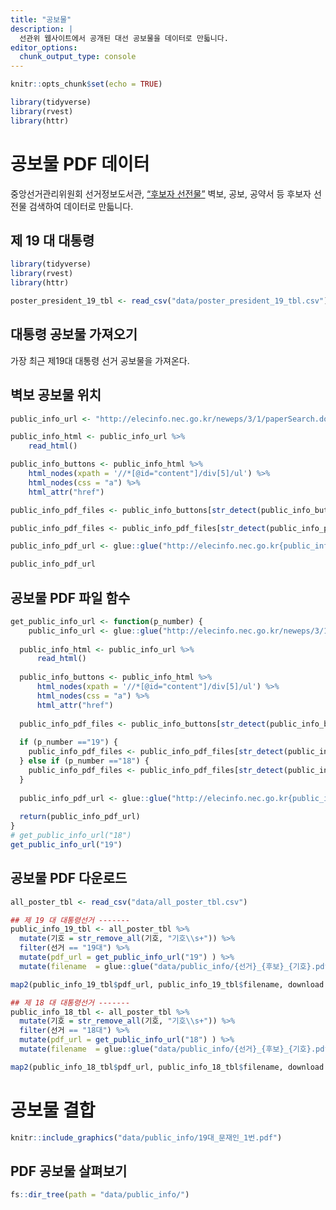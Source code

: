 ```yaml
---
title: "공보물"
description: |
  선관위 웹사이트에서 공개된 대선 공보물을 데이터로 만듧니다.
editor_options: 
  chunk_output_type: console
---
```


```r
knitr::opts_chunk$set(echo = TRUE)

library(tidyverse)
library(rvest)
library(httr)

```


# 공보물 PDF 데이터 {#poster-data}

중앙선거관리위원회 선거정보도서관, ["후보자 선전물"](http://elecinfo.nec.go.kr/neweps/3/1/paper.do) 벽보, 공보, 공약서 등 후보자 선전물 검색하여 데이터로 만듧니다.

## 제 19 대 대통령 {#president-19}

```r
library(tidyverse)
library(rvest)
library(httr)

poster_president_19_tbl <- read_csv("data/poster_president_19_tbl.csv")
```


## 대통령 공보물 가져오기 {#president-poster-function}

가장 최근 제19대 대통령 선거 공보물을 가져온다. 

## 벽보 공보물 위치 

```r

public_info_url <- "http://elecinfo.nec.go.kr/neweps/3/1/paperSearch.do?chs=&page=&epType=&start_file_sn=&end_file_sn=&svc_path_nm=&epid=&candidate_nm=&elect_ymd=&epdata_id=&ctl_no_id=&elect_sn=&party_nm=&win_yn=&elecDe=&turnDe=%B4%EB%C5%EB%B7%C9%BC%B1%B0%C5&elecType=10&code_id=10++&elecTypeMax=20&turnType=EPS0410++&cityType=EPS041019&guType=&sign_id=19&sido_nm=&elect_region_nm=&fieldName=candidate_nm&category=tms120tbl&myScraps=&kwd=&elecTypes=10&electionType=on&electionTurn=on&pageSize=20&order=elect_ymd&order_sort=desc"

public_info_html <- public_info_url %>% 
    read_html()

public_info_buttons <- public_info_html %>% 
    html_nodes(xpath = '//*[@id="content"]/div[5]/ul') %>% 
    html_nodes(css = "a") %>% 
    html_attr("href")

public_info_pdf_files <- public_info_buttons[str_detect(public_info_buttons, pattern = "start_file")] 

public_info_pdf_files <- public_info_pdf_files[str_detect(public_info_pdf_files, pattern = "ECM0120170001")]    

public_info_pdf_url <- glue::glue("http://elecinfo.nec.go.kr{public_info_pdf_files}")

public_info_pdf_url
```

## 공보물 PDF 파일 함수 

```r

get_public_info_url <- function(p_number) {
    public_info_url <- glue::glue("http://elecinfo.nec.go.kr/neweps/3/1/paperSearch.do?chs=&page=&epType=&start_file_sn=&end_file_sn=&svc_path_nm=&epid=&candidate_nm=&elect_ymd=&epdata_id=&ctl_no_id=&elect_sn=&party_nm=&win_yn=&elecDe=&turnDe=%B4%EB%C5%EB%B7%C9%BC%B1%B0%C5&elecType=10&code_id=10++&elecTypeMax=20&turnType=EPS0410++&cityType=EPS0410{p_number}&guType=&sign_id={p_number}&sido_nm=&elect_region_nm=&fieldName=candidate_nm&category=tms120tbl&myScraps=&kwd=&elecTypes=10&electionType=on&electionTurn=on&pageSize=20&order=elect_ymd&order_sort=desc")
  
  public_info_html <- public_info_url %>% 
      read_html()
  
  public_info_buttons <- public_info_html %>% 
      html_nodes(xpath = '//*[@id="content"]/div[5]/ul') %>% 
      html_nodes(css = "a") %>% 
      html_attr("href")
  
  public_info_pdf_files <- public_info_buttons[str_detect(public_info_buttons, pattern = "start_file")] 
  
  if (p_number =="19") {
    public_info_pdf_files <- public_info_pdf_files[str_detect(public_info_pdf_files, pattern = "ECM0120170001")]
  } else if (p_number =="18") {
    public_info_pdf_files <- public_info_pdf_files[str_detect(public_info_pdf_files, pattern = "ECM0120120040")]
  }
      
  public_info_pdf_url <- glue::glue("http://elecinfo.nec.go.kr{public_info_pdf_files}")
  
  return(public_info_pdf_url)
}
# get_public_info_url("18")
get_public_info_url("19")
```

## 공보물 PDF 다운로드 

```r
all_poster_tbl <- read_csv("data/all_poster_tbl.csv")

## 제 19 대 대통령선거 -------
public_info_19_tbl <- all_poster_tbl %>% 
  mutate(기호 = str_remove_all(기호, "기호\\s+")) %>% 
  filter(선거 == "19대") %>% 
  mutate(pdf_url = get_public_info_url("19") ) %>% 
  mutate(filename  = glue::glue("data/public_info/{선거}_{후보}_{기호}.pdf"))

map2(public_info_19_tbl$pdf_url, public_info_19_tbl$filename, download.file, mode = "wb")

## 제 18 대 대통령선거 -------
public_info_18_tbl <- all_poster_tbl %>% 
  mutate(기호 = str_remove_all(기호, "기호\\s+")) %>% 
  filter(선거 == "18대") %>% 
  mutate(pdf_url = get_public_info_url("18") ) %>% 
  mutate(filename  = glue::glue("data/public_info/{선거}_{후보}_{기호}.pdf"))

map2(public_info_18_tbl$pdf_url, public_info_18_tbl$filename, download.file, mode = "wb")
```


# 공보물 결합 {#public-info-pdfs}

```r
knitr::include_graphics("data/public_info/19대_문재인_1번.pdf")
```

## PDF 공보물 살펴보기 

```r
fs::dir_tree(path = "data/public_info/")
```

